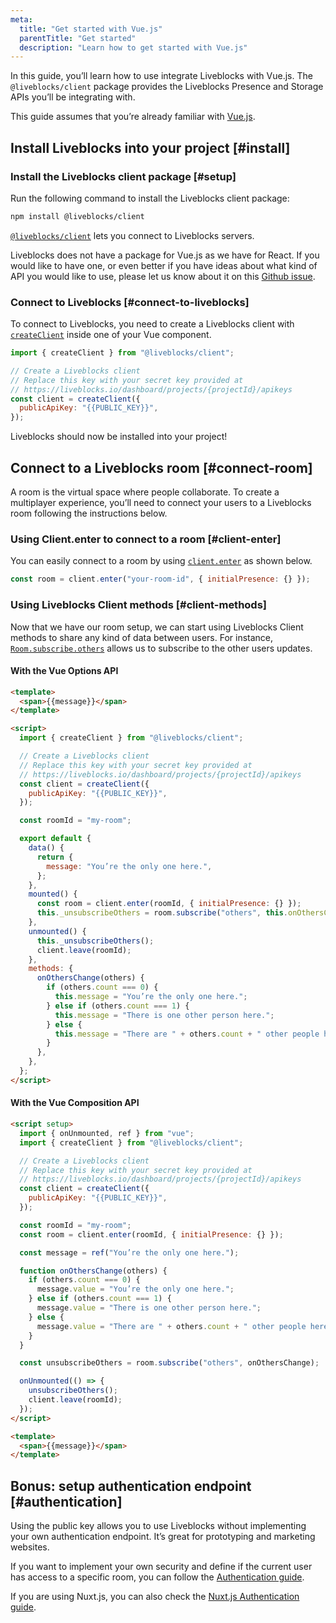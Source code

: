 ```yaml
---
meta:
  title: "Get started with Vue.js"
  parentTitle: "Get started"
  description: "Learn how to get started with Vue.js"
---
```


In this guide, you’ll learn how to use integrate Liveblocks with Vue.js. The
`@liveblocks/client` package provides the Liveblocks Presence and Storage APIs
you’ll be integrating with.

This guide assumes that you’re already familiar with
[Vue.js](https://vuejs.org/v2/guide/).

## Install Liveblocks into your project [#install]

### Install the Liveblocks client package [#setup]

Run the following command to install the Liveblocks client package:

```bash
npm install @liveblocks/client
```

[`@liveblocks/client`][] lets you connect to Liveblocks servers.

<Banner title="Official package">

Liveblocks does not have a package for Vue.js as we have for React. If you would
like to have one, or even better if you have ideas about what kind of API you
would like to use, please let us know about it on this
[Github issue](https://github.com/liveblocks/liveblocks/issues/1).

</Banner>

### Connect to Liveblocks [#connect-to-liveblocks]

To connect to Liveblocks, you need to create a Liveblocks client with
[`createClient`][] inside one of your Vue component.

```js
import { createClient } from "@liveblocks/client";

// Create a Liveblocks client
// Replace this key with your secret key provided at
// https://liveblocks.io/dashboard/projects/{projectId}/apikeys
const client = createClient({
  publicApiKey: "{{PUBLIC_KEY}}",
});
```

Liveblocks should now be installed into your project!

## Connect to a Liveblocks room [#connect-room]

A room is the virtual space where people collaborate. To create a multiplayer
experience, you’ll need to connect your users to a Liveblocks room following the
instructions below.

### Using Client.enter to connect to a room [#client-enter]

You can easily connect to a room by using [`client.enter`][] as shown below.

```js
const room = client.enter("your-room-id", { initialPresence: {} });
```

### Using Liveblocks Client methods [#client-methods]

Now that we have our room setup, we can start using Liveblocks Client methods to
share any kind of data between users. For instance, [`Room.subscribe.others`][]
allows us to subscribe to the other users updates.

#### With the Vue Options API

```html
<template>
  <span>{{message}}</span>
</template>

<script>
  import { createClient } from "@liveblocks/client";

  // Create a Liveblocks client
  // Replace this key with your secret key provided at
  // https://liveblocks.io/dashboard/projects/{projectId}/apikeys
  const client = createClient({
    publicApiKey: "{{PUBLIC_KEY}}",
  });

  const roomId = "my-room";

  export default {
    data() {
      return {
        message: "You’re the only one here.",
      };
    },
    mounted() {
      const room = client.enter(roomId, { initialPresence: {} });
      this._unsubscribeOthers = room.subscribe("others", this.onOthersChange);
    },
    unmounted() {
      this._unsubscribeOthers();
      client.leave(roomId);
    },
    methods: {
      onOthersChange(others) {
        if (others.count === 0) {
          this.message = "You’re the only one here.";
        } else if (others.count === 1) {
          this.message = "There is one other person here.";
        } else {
          this.message = "There are " + others.count + " other people here.";
        }
      },
    },
  };
</script>
```

#### With the Vue Composition API

```html
<script setup>
  import { onUnmounted, ref } from "vue";
  import { createClient } from "@liveblocks/client";

  // Create a Liveblocks client
  // Replace this key with your secret key provided at
  // https://liveblocks.io/dashboard/projects/{projectId}/apikeys
  const client = createClient({
    publicApiKey: "{{PUBLIC_KEY}}",
  });

  const roomId = "my-room";
  const room = client.enter(roomId, { initialPresence: {} });

  const message = ref("You’re the only one here.");

  function onOthersChange(others) {
    if (others.count === 0) {
      message.value = "You’re the only one here.";
    } else if (others.count === 1) {
      message.value = "There is one other person here.";
    } else {
      message.value = "There are " + others.count + " other people here.";
    }
  }

  const unsubscribeOthers = room.subscribe("others", onOthersChange);

  onUnmounted(() => {
    unsubscribeOthers();
    client.leave(roomId);
  });
</script>

<template>
  <span>{{message}}</span>
</template>
```

## Bonus: setup authentication endpoint [#authentication]

Using the public key allows you to use Liveblocks without implementing your own
authentication endpoint. It’s great for prototyping and marketing websites.

If you want to implement your own security and define if the current user has
access to a specific room, you can follow the [Authentication guide][].

If you are using Nuxt.js, you can also check the [Nuxt.js Authentication
guide][].

[`@liveblocks/client`]: /docs/api-reference/liveblocks-client
[`createclient`]: /docs/api-reference/liveblocks-client#createClient
[`client.enter`]: /docs/api-reference/liveblocks-client#Client.enter
[`room.subscribe.others`]:
  /docs/api-reference/liveblocks-client#Room.subscribe.others
[authentication guide]: /docs/rooms/authentication
[nuxt.js authentication guide]: /docs/rooms/authentication/nuxt-js
